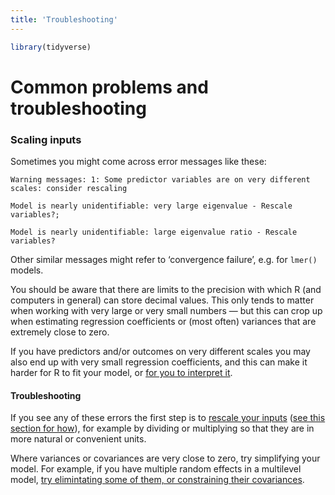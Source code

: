 ```yaml
---
title: 'Troubleshooting'
---
```


```r
library(tidyverse)
```

# Common problems and troubleshooting {#troubles}

### Scaling inputs {- #scaling-regression-inputs}

Sometimes you might come across error messages like these:

```
Warning messages: 1: Some predictor variables are on very different scales: consider rescaling

Model is nearly unidentifiable: very large eigenvalue - Rescale variables?;

Model is nearly unidentifiable: large eigenvalue ratio - Rescale variables?
```

Other similar messages might refer to 'convergence failure', e.g. for `lmer()`
models.

You should be aware that there are limits to the precision with which R (and
computers in general) can store decimal values. This only tends to matter when
working with very large or very small numbers — but this can crop up when
estimating regression coefficients or (most often) variances that are extremely
close to zero.

If you have predictors and/or outcomes on very different scales you may also end
up with very small regression coefficients, and this can make it harder for R to
fit your model, or [for you to interpret it](#scaling-regression-inputs).

#### Troubleshooting

If you see any of these errors the first step is to
[rescale your inputs](#scaling-regression-inputs)
([see this section for how](#scaling-regression-inputs)), for example by
dividing or multiplying so that they are in more natural or convenient units.

Where variances or covariances are very close to zero, try simplifying your
model. For example, if you have multiple random effects in a multilevel model,
[try elimintating some of them, or constraining their covariances](#simplifying-mixed-models).
